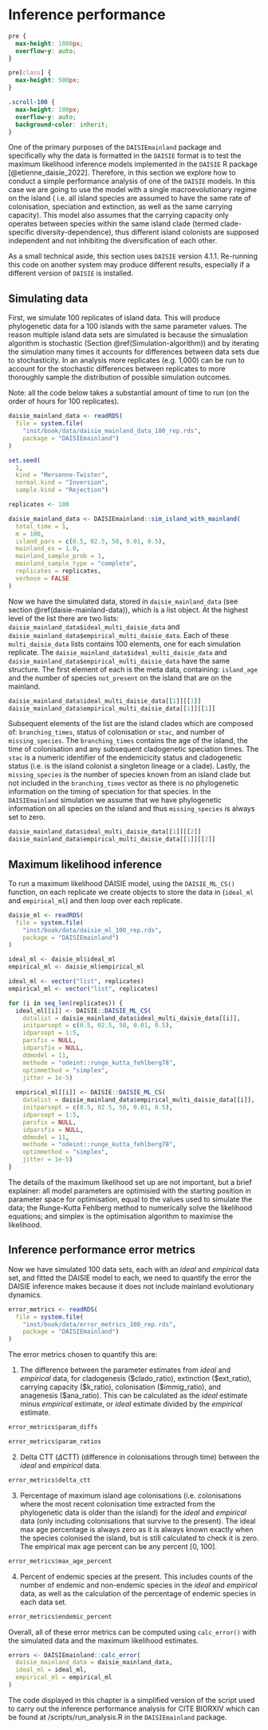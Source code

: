 # Inference performance {#Inference-performance}

```css
pre {
  max-height: 1000px;
  overflow-y: auto;
}

pre[class] {
  max-height: 500px;
}
```

```css
.scroll-100 {
  max-height: 100px;
  overflow-y: auto;
  background-color: inherit;
}
```

One of the primary purposes of the `DAISIEmainland` package and specifically
why the data is formatted in the `DAISIE` format is to test the maximum 
likelihood inference models implemented in the `DAISIE` R package [@etienne_daisie_2022]. Therefore, in this section we explore how to conduct a
simple performance analysis of one of the `DAISIE` models. In this case we are
going to use the model with a single macroevolutionary regime on the island (
i.e. all island species are assumed to have the same rate of colonisation, 
speciation and extinction, as well as the same carrying capacity). This model
also assumes that the carrying capacity only operates between species within the
same island clade (termed clade-specific diversity-dependence), thus different
island colonists are supposed independent and not inhibiting the diversification
of each other.

As a small technical aside, this section uses `DAISIE` version 4.1.1. Re-running
this code on another system may produce different results, especially if a
different version of `DAISIE` is installed.

## Simulating data {#Simulating-data}

First, we simulate 100 replicates of island data. This will produce phylogenetic data for a 100 islands with the same parameter values. The reason multiple island
data sets are simulated is because the simualation algorithm is stochastic (Section \@ref(Simulation-algorithm)) and by iterating the simulation many times
it accounts for differences between data sets due to stochasticity. In an analysis more replicates (e.g. 1,000) can be run to account for the stochastic differences between replicates to more thoroughly sample the distribution of possible simulation outcomes.

Note: all the code below takes a substantial amount of time to run (on the order
of hours for 100 replicates). 

```r
daisie_mainland_data <- readRDS(
  file = system.file(
    "inst/book/data/daisie_mainland_data_100_rep.rds", 
    package = "DAISIEmainland")
)
```

```r
set.seed(
  1,
  kind = "Mersenne-Twister",
  normal.kind = "Inversion",
  sample.kind = "Rejection")

replicates <- 100

daisie_mainland_data <- DAISIEmainland::sim_island_with_mainland(
  total_time = 1,
  m = 100,
  island_pars = c(0.5, 02.5, 50, 0.01, 0.5),
  mainland_ex = 1.0,
  mainland_sample_prob = 1,
  mainland_sample_type = "complete",
  replicates = replicates,
  verbose = FALSE
)
```

Now we have the simulated data, stored in `daisie_mainland_data` (see section \@ref(daisie-mainland-data)), which is a list object.
At the highest level of the list there are two lists: 
`daisie_mainland_data$ideal_multi_daisie_data` and
  `daisie_mainland_data$empirical_multi_daisie_data`. Each of these `multi_daisie_data` lists contains 100 elements, one for each simulation replicate. The `daisie_mainland_data$ideal_multi_daisie_data` and `daisie_mainland_data$empirical_multi_daisie_data` have the same structure.
The first element of each is the meta data, containing: `island_age` and the 
number of species `not_present` on the island that are on the mainland.

```r
daisie_mainland_data$ideal_multi_daisie_data[[1]][[1]]
daisie_mainland_data$empirical_multi_daisie_data[[1]][[1]]
```

Subsequent elements of the list are the island clades which are composed of:
`branching_times`, status of colonisation or `stac`, and number of
`missing_species`. The `branching_times` contains the age of the island, the
time of colonisation and any subsequent cladogenetic speciation times. The `stac`
is a numeric identifier of the endemicicity status and cladogenetic status (i.e. is the island colonist a singleton lineage or a clade). Lastly, the `missing_species` is the number of species known from an island clade but not
included in the `branching_times` vector as there is no phylogenetic information
on the timing of speciation for that species. In the `DAISIEmainland` simulation
we assume that we have phylogenetic information on all species on the island and thus `missing_species` is always set to zero.

```r
daisie_mainland_data$ideal_multi_daisie_data[[1]][[2]]
daisie_mainland_data$empirical_multi_daisie_data[[1]][[2]]
```

## Maximum likelihood inference {#Maximum-likelihood-inference}

To run a maximum likelihood DAISIE model, using the `DAISIE_ML_CS()` function, on each replicate we create objects to store the data in (`ideal_ml` and `empirical_ml`) and then loop over each replicate.

```r
daisie_ml <- readRDS(
  file = system.file(
    "inst/book/data/daisie_ml_100_rep.rds", 
    package = "DAISIEmainland")
)

ideal_ml <- daisie_ml$ideal_ml
empirical_ml <- daisie_ml$empirical_ml
```

```r
ideal_ml <- vector("list", replicates)
empirical_ml <- vector("list", replicates)

for (i in seq_len(replicates)) {
  ideal_ml[[i]] <- DAISIE::DAISIE_ML_CS(
    datalist = daisie_mainland_data$ideal_multi_daisie_data[[i]],
    initparsopt = c(0.5, 02.5, 50, 0.01, 0.5),
    idparsopt = 1:5,
    parsfix = NULL,
    idparsfix = NULL,
    ddmodel = 11,
    methode = "odeint::runge_kutta_fehlberg78",
    optimmethod = "simplex",
    jitter = 1e-5)
  
  empirical_ml[[i]] <- DAISIE::DAISIE_ML_CS(
    datalist = daisie_mainland_data$empirical_multi_daisie_data[[i]],
    initparsopt = c(0.5, 02.5, 50, 0.01, 0.5),
    idparsopt = 1:5,
    parsfix = NULL,
    idparsfix = NULL,
    ddmodel = 11,
    methode = "odeint::runge_kutta_fehlberg78",
    optimmethod = "simplex",
    jitter = 1e-5)
}
```

The details of the maximum likelihood set up are not important, but a brief explainer: all model parameters are optimisied with the starting position in parameter space for optimisation, equal to the values used to simulate the data; the Runge-Kutta Fehlberg method to numerically solve the likelihood equations; and simplex is the optimisation algorithm to maximise the likelihood.

## Inference performance error metrics {#Inference-performance-error-metrics}

Now we have simulated 100 data sets, each with an *ideal* and *empirical* data
set, and fitted the DAISIE model to each, we need to quantify the error the DAISIE inference makes because it does not include mainland evolutionary dynamics. 

```r
error_metrics <- readRDS(
  file = system.file(
    "inst/book/data/error_metrics_100_rep.rds", 
    package = "DAISIEmainland")
)
```

The error metrics chosen to quantify this are:

1. The difference between the parameter estimates from *ideal* and *empirical* data, for cladogenesis (\$clado_ratio), extinction (\$ext_ratio), carrying capacity (\$k_ratio), colonisation (\$immig_ratio), and anagenesis (\$ana_ratio). This can be calculated as the *ideal* estimate minus *empirical* estimate,  or *ideal* estimate divided by the *empirical* estimate.

```r
error_metrics$param_diffs
```

```r
error_metrics$param_ratios
```
  
2. Delta CTT ($\Delta$CTT) (difference in colonisations through time) between
the *ideal* and *empirical* data.

```r
error_metrics$delta_ctt
```

3. Percentage of maximum island age colonisations (i.e. colonisations where
the most recent colonisation time extracted from the phylogenetic data is older
than the island) for the *ideal* and *empirical* data (only including colonisations that survive to the present). The ideal max age percentage is always zero as it is always known exactly when the species colonised the island, but is still calculated to check it is zero. The empirical max age percent can be any
percent [0, 100].

```r
error_metrics$max_age_percent
```

4. Percent of endemic species at the present. This includes counts of the 
number of endemic and non-endemic species in the *ideal* and *empirical* data, as 
well as the calculation of the percentage of endemic species in each data set.

```r
error_metrics$endemic_percent
```

Overall, all of these error metrics can be computed using `calc_error()` with the simulated data and the maximum likelihood estimates.

```r
errors <- DAISIEmainland::calc_error(
  daisie_mainland_data = daisie_mainland_data,
  ideal_ml = ideal_ml,
  empirical_ml = empirical_ml
)
```

The code displayed in this chapter is a simplified version of the script used
to carry out the inference performance analysis for CITE BIORXIV which can be found at /scripts/run_analysis.R in the `DAISIEmainland` package. 
